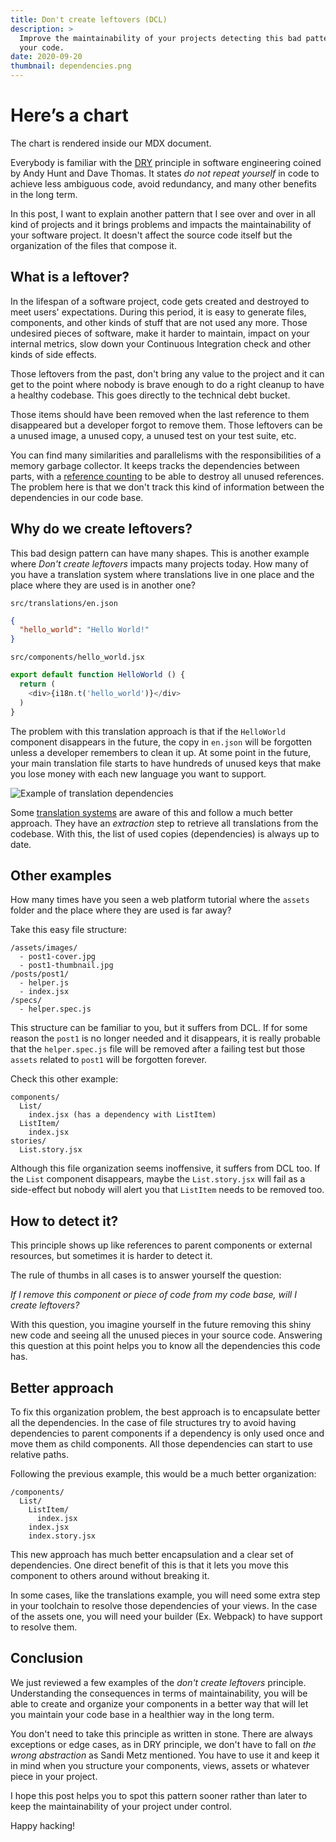 ```yaml
---
title: Don't create leftovers (DCL)
description: >
  Improve the maintainability of your projects detecting this bad pattern in
  your code.
date: 2020-09-20
thumbnail: dependencies.png
---
```



# Here’s a chart

The chart is rendered inside our MDX document.

<Chart />

Everybody is familiar with the
[DRY](https://en.wikipedia.org/wiki/Don%27t_repeat_yourself) principle in
software engineering coined by Andy Hunt and Dave Thomas. It states *do not
repeat yourself* in code to achieve less ambiguous code, avoid redundancy, and
many other benefits in the long term.

In this post, I want to explain another pattern that I see over and over in all
kind of projects and it brings problems and impacts the
maintainability of your software project. It doesn't affect the source code
itself but the organization of the files that compose it.

## What is a leftover?

In the lifespan of a software project, code gets created and destroyed to meet
users' expectations. During this period, it is easy to generate files,
components, and other kinds of stuff that are not used any more. Those
undesired pieces of software, make it harder to maintain, impact on your
internal metrics, slow down your Continuous Integration check and other kinds
of side effects.

Those leftovers from the past, don't bring any value to the project and it can
get to the point where nobody is brave enough to do a right cleanup to have a
healthy codebase. This goes directly to the technical debt bucket.

Those items should have been removed when the last reference to them
disappeared but a developer forgot to remove them. Those leftovers can be a
unused image, a unused copy, a unused test on your test suite, etc.

You can find many similarities and parallelisms with the responsibilities of a
memory garbage collector. It keeps tracks the dependencies between parts, with a
[reference counting](https://en.wikipedia.org/wiki/Reference_counting) to be
able to destroy all unused references. The problem here is that we don't track
this kind of information between the dependencies in our code base.

## Why do we create leftovers?

This bad design pattern can have many shapes. This is another example
where *Don't create leftovers* impacts many projects today. How many of you
have a translation system where translations live in one place and the place
where they are used is in another one?

`src/translations/en.json`
```json
{
  "hello_world": "Hello World!"
}
```

`src/components/hello_world.jsx`

```js
export default function HelloWorld () {
  return (
    <div>{i18n.t('hello_world')}</div>
  )
}
```

The problem with this translation approach is that if the `HelloWorld`
component disappears in the future, the copy in `en.json` will be forgotten unless
a developer remembers to clean it up. At some point in the future, your
main translation file starts to have hundreds of unused keys that make you lose
money with each new language you want to support.

![Example of translation dependencies](dependencies.png)

Some [translation systems](https://formatjs.io/docs/getting-started/message-extraction)
are aware of this and follow a much better approach. They have an *extraction*
step to retrieve all translations from the codebase. With this, the list of
used copies (dependencies) is always up to date.

## Other examples

How many times have you seen a web platform tutorial where the `assets` folder
and the place where they are used is far away?

Take this easy file structure:

```
/assets/images/
  - post1-cover.jpg
  - post1-thumbnail.jpg
/posts/post1/
  - helper.js
  - index.jsx
/specs/
  - helper.spec.js
```

This structure can be familiar to you, but it suffers from DCL. If for some
reason the `post1` is no longer needed and it disappears, it is really
probable that the `helper.spec.js` file will be removed after a failing test but
those `assets` related to `post1` will be forgotten forever.

Check this other example:

```
components/
  List/
    index.jsx (has a dependency with ListItem)
  ListItem/
    index.jsx
stories/
  List.story.jsx
```

Although this file organization seems inoffensive, it suffers from DCL too. If
the `List` component disappears, maybe the `List.story.jsx` will fail as a
side-effect but nobody will alert you that `ListItem` needs to
be removed too.

## How to detect it?

This principle shows up like references to parent components or external
resources, but sometimes it is harder to detect it.

The rule of thumbs in all cases is to answer yourself the question:

*If I remove this component or piece of code from my code base, will I create leftovers?*

With this question, you imagine yourself in the future removing this shiny new
code and seeing all the unused pieces in your source code. Answering this
question at this point helps you to know all the dependencies this code has.

## Better approach

To fix this organization problem, the best approach is to encapsulate better
all the dependencies. In the case of file structures try to avoid having
dependencies to parent components if a dependency is only used once and move
them as child components. All those dependencies can start to use relative
paths.

Following the previous example, this would be a much better organization:

```
/components/
  List/
    ListItem/
      index.jsx
    index.jsx
    index.story.jsx
```

This new approach has much better encapsulation and a clear set of
dependencies. One direct benefit of this is that it lets you move this component
to others around without breaking it.

In some cases, like the translations example, you will need some extra step in
your toolchain to resolve those dependencies of your views. In the case of the
assets one, you will need your builder (Ex. Webpack) to have support to resolve
them.

## Conclusion

We just reviewed a few examples of the *don't create leftovers* principle.
Understanding the consequences in terms of maintainability, you will be able to
create and organize your components in a better way that will let you
maintain your code base in a healthier way in the long term.

You don't need to take this principle as written in stone. There are always
exceptions or edge cases, as in DRY principle, we don't have to fall on *the
wrong abstraction* as Sandi Metz mentioned. You have to use it and keep it
in mind when you structure your components, views, assets or
whatever piece in your project.

I hope this post helps you to spot this pattern sooner rather than later to
keep the maintainability of your project under control.

Happy hacking!
